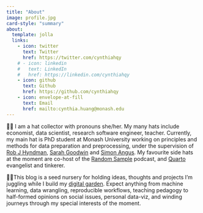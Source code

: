 ```yaml
---
title: "About"
image: profile.jpg
card-style: "summary"
about:
  template: jolla
  links:
    - icon: twitter
      text: Twitter
      href: https://twitter.com/cynthiahqy
    # - icon: linkedin
    #   text: LinkedIn
    #   href: https://linkedin.com/cynthiahqy
    - icon: github
      text: Github
      href: https://github.com/cynthiahqy
    - icon: envelope-at-fill
      text: Email
      href: mailto:cynthia.huang@monash.edu
---
```


🧙‍♀️ I am a hat collector with pronouns she/her. My many hats include economist, data scientist, research software engineer, teacher. Currently, my main hat is PhD student at Monash University working on principles and methods for data preparation and preprocessing, under the supervision of [Rob J Hyndman](https://robjhyndman.com), [Sarah Goodwin](https://research.monash.edu/en/persons/sarah-goodwin) and [Simon Angus](https://research.monash.edu/en/persons/simon-angus). My favourite side hats at the moment are co-host of the [Random Sample](https://www.therandomsample.com.au/) podcast, and [Quarto](https://quarto.org) evangelist and tinkerer.

🤹🏻This blog is a seed nursery for holding ideas, thoughts and projects I'm juggling while I build my [digital garden](https://maggieappleton.com/garden-history). Expect anything from machine learning, data wrangling, reproducible workflows, teaching pedagogy to half-formed opinions on social issues, personal data-viz, and winding journeys through my special interests of the moment.

<!-- ## Interviews and Profiles

About me, published by:

-   Australian Research Data Commons (May 2023): [Shaping Research Software: An Interview With Cynthia Huang](https://ardc.edu.au/article/shaping-research-software-an-interview-with-cynthia-huang/)
-   Monash Data Future Institute (Mar 2022): [Monash Data Futures Institute PhD Students](https://www.monash.edu/data-futures-institute/about-us/people/monash-data-futures-institute-phd-students) -->
